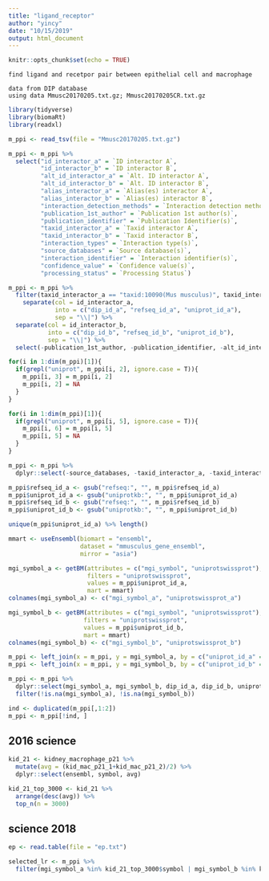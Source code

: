 ```yaml
---
title: "ligand_receptor"
author: "yincy"
date: "10/15/2019"
output: html_document
---
```


```r
knitr::opts_chunk$set(echo = TRUE)
```

```
find ligand and recetpor pair between epithelial cell and macrophage  
```

```
data from DIP database 
using data Mmusc20170205.txt.gz; Mmusc20170205CR.txt.gz
```

```r
library(tidyverse)
library(biomaRt)
library(readxl)
```


```r
m_ppi <- read_tsv(file = "Mmusc20170205.txt.gz")
```


```r
m_ppi <- m_ppi %>% 
  select("id_interactor_a" = `ID interactor A`, 
         "id_interactor_b" = `ID interactor B`,
         "alt_id_interactor_a" = `Alt. ID interactor A`,
         "alt_id_interactor_b" = `Alt. ID interactor B`,
         "alias_interactor_a" = `Alias(es) interactor A`,
         "alias_interactor_b" = `Alias(es) interactor B`,
         "interaction_detection_methods" = `Interaction detection method(s)`,
         "publication_1st_author" = `Publication 1st author(s)`,
         "publication_identifier" = `Publication Identifier(s)`,
         "taxid_interactor_a" = `Taxid interactor A`,
         "taxid_interactor_b" = `Taxid interactor B`,
         "interaction_types" = `Interaction type(s)`,
         "source_databases" = `Source database(s)`,
         "interaction_identifier" = `Interaction identifier(s)`,
         "confidence_value" = `Confidence value(s)`,
         "processing_status" = `Processing Status`)
```


```r
m_ppi <- m_ppi %>% 
  filter(taxid_interactor_a == "taxid:10090(Mus musculus)", taxid_interactor_b == "taxid:10090(Mus musculus)") %>% 
    separate(col = id_interactor_a,
             into = c("dip_id_a", "refseq_id_a", "uniprot_id_a"),
             sep = "\\|") %>% 
  separate(col = id_interactor_b,
           into = c("dip_id_b", "refseq_id_b", "uniprot_id_b"),
           sep = "\\|") %>% 
  select(-publication_1st_author, -publication_identifier, -alt_id_interactor_a, -alt_id_interactor_b, -alias_interactor_a, -alias_interactor_b)
```


```r
for(i in 1:dim(m_ppi)[1]){
  if(grepl("uniprot", m_ppi[i, 2], ignore.case = T)){
    m_ppi[i, 3] = m_ppi[i, 2]
    m_ppi[i, 2] = NA
  }
}

for(i in 1:dim(m_ppi)[1]){
  if(grepl("uniprot", m_ppi[i, 5], ignore.case = T)){
    m_ppi[i, 6] = m_ppi[i, 5]
    m_ppi[i, 5] = NA
  }
}

m_ppi <- m_ppi %>% 
  dplyr::select(-source_databases, -taxid_interactor_a, -taxid_interactor_b, -interaction_identifier, -processing_status)
```

```r
m_ppi$refseq_id_a <- gsub("refseq:", "", m_ppi$refseq_id_a)
m_ppi$uniprot_id_a <- gsub("uniprotkb:", "", m_ppi$uniprot_id_a)
m_ppi$refseq_id_b <- gsub("refseq:", "", m_ppi$refseq_id_b)
m_ppi$uniprot_id_b <- gsub("uniprotkb:", "", m_ppi$uniprot_id_b)
```

```r
unique(m_ppi$uniprot_id_a) %>% length()
```



```r
mmart <- useEnsembl(biomart = "ensembl", 
                    dataset = "mmusculus_gene_ensembl",
                    mirror = "asia")
```


```r
mgi_symbol_a <- getBM(attributes = c("mgi_symbol", "uniprotswissprot"),
                      filters = "uniprotswissprot",
                      values = m_ppi$uniprot_id_a,
                      mart = mmart)
colnames(mgi_symbol_a) <- c("mgi_symbol_a", "uniprotswissprot_a")

mgi_symbol_b <- getBM(attributes = c("mgi_symbol", "uniprotswissprot"),
                     filters = "uniprotswissprot",
                     values = m_ppi$uniprot_id_b,
                     mart = mmart)
colnames(mgi_symbol_b) <- c("mgi_symbol_b", "uniprotswissprot_b")
```


```r
m_ppi <- left_join(x = m_ppi, y = mgi_symbol_a, by = c("uniprot_id_a" = "uniprotswissprot_a"))
m_ppi <- left_join(x = m_ppi, y = mgi_symbol_b, by = c("uniprot_id_b" = "uniprotswissprot_b"))

m_ppi <- m_ppi %>% 
  dplyr::select(mgi_symbol_a, mgi_symbol_b, dip_id_a, dip_id_b, uniprot_id_a, uniprot_id_b, interaction_types, interaction_detection_methods, confidence_value) %>% 
  filter(!is.na(mgi_symbol_a), !is.na(mgi_symbol_b))

ind <- duplicated(m_ppi[,1:2])
m_ppi <- m_ppi[!ind, ]
```



## 2016 science  
```r
kid_21 <- kidney_macrophage_p21 %>%
  mutate(avg = (kid_mac_p21_1+kid_mac_p21_2)/2) %>% 
  dplyr::select(ensembl, symbol, avg) 
```

```r
kid_21_top_3000 <- kid_21 %>% 
  arrange(desc(avg)) %>% 
  top_n(n = 3000)
```

## science 2018  
```r
ep <- read.table(file = "ep.txt")
```



```r
selected_lr <- m_ppi %>% 
  filter(mgi_symbol_a %in% kid_21_top_3000$symbol | mgi_symbol_b %in% kid_21_top_3000$symbol| mgi_symbol_a %in% ep$symbol | mgi_symbol_b %in% ep$symbol)
```










